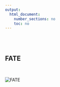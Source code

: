 ```yaml
---
output:
  html_document:
    number_sections: no
    toc: no
---	
```


<style>
<!-- pre.bash { -->
<!--  background-color: black; -->
<!--  color: #9ea1a3; -->
<!--  font-family: Consolas,Monaco,Lucida Console,Liberation Mono,DejaVu Sans Mono,Bitstream Vera Sans Mono,Courier New, monospace; -->
<!-- } -->
<!-- pre.grey { -->
<!--  background-color: white; -->
<!--  border-style: solid; -->
<!--  border-color: #8b8d8f; -->
<!--  color: #8b8d8f; -->
<!--  font-family: Consolas,Monaco,Lucida Console,Liberation Mono,DejaVu Sans Mono,Bitstream Vera Sans Mono,Courier New, monospace; -->
<!-- } -->
.zoom p {
width:600px;
margin-left: auto;
margin-right: auto;
}
.zoom p:hover {
width:1200px;
position: relative;
z-index: 10;
}
</style>

<br/><br/>


## FATE

<br/>



<div class="zoom">
<p><img src="pictures/graph_FATE.png" alt="FATE"></img></p>
</div>

